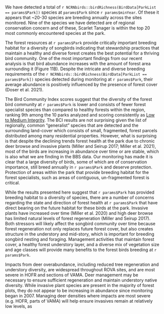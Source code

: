 We have detected a total of `r NCRNbirds::birdRichness(BirdData[ParkList == params$Park])` species at `params$Park` since `r params$minYear`. Of these it appears that ~20-30 species are breeding annually across the sites monitored. Nine of the species we have detected are of regional conservation concern and of these, Scarlet Tanager is within the top 20 most commonly encountered species at the park.

The forest resources at `r params$Park` provide critically important breeding habitat for a diversity of songbirds indicating that stewardship practices that maintain a healthy and diverse forest creates the best potential for a thriving bird community. One of the most important findings from our recent analysis is that bird abundance increases with the amount of forest area surrounding it (Figure 11B). Despite the intricate and diverse breeding requirements of the `r NCRNbirds::birdRichness(BirdData[ParkList == params$Park])` species detected during monitoring at `r params$Park`, their average abundance is positively influenced by the presence of forest cover (Doser et al. 2021).

The Bird Community Index scores suggest that the diversity of the forest bird community at `r params$Park` is lower and consists of fewer forest specialist species than compared to healthy forests within the region, ranking 9th among the 10 parks analyzed and scoring consistently as <ins>Low to Medium Integrity</ins>. The BCI results are not surprising given the list of regionally, common "generalist" species that are detected and the surrounding land-cover which consists of small, fragmented, forest parcels distributed among many residential properties. However, what is surprising is that despite the declining trends forest health at the park due to chronic deer browse and invasive plants (Miller and Seirup 2017; Miller et al. 2021), most of the birds are increasing in abundance over time or are stable, which is also what we are finding in the BBS data. Our monitoring has made it is clear that a large diversity of birds, some of which are of conservation importance,  still breed annually in `r params$Park` and deserve protection. Protection of areas within the park that provide breeding habitat for the forest specialists, such as areas of contiguous, un-fragmented forest is critical. 

While the results presented here suggest that `r params$Park` has provided breeding habitat to a diversity of species, there are a number of concerns regarding the state and direction of forest health at `r params$Park` that have direct bearing on the future habitat for these birds at the park. Invasive plants have increased over time (Miller et al. 2020) and high deer browse has limited natural levels of forest regeneration (Miller and Seirup 2017). Both stressors will likely affect the songbird community over time because forest regeneration not only replaces future forest cover, but also creates structure in the understory and mid-story, which is important for breeding songbird nesting and foraging. Management activities that maintain forest cover, a healthy forest understory layer, and a diverse mix of vegetation size and age classes will provide many benefits to the forest birds breeding at `r params$Park`.

Impacts from deer overabundance, including reduced tree regeneration and understory diversity, are 
widespread throughout ROVA sites, and are most severe in HOFR and sections of VAMA. Deer 
management may be necessary to ensure sufficient regeneration and maintain understory native 
diversity. While invasive plant species are present in the majority of forest plots, they do not appear 
to be increasing in abundance since monitoring began in 2007. Managing deer densities where 
impacts are most severe (e.g. HOFR, parts of VAMA) will help ensure invasives remain at relatively 
low levels, as